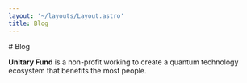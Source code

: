 ```yaml
---
layout: '~/layouts/Layout.astro'
title: Blog
---
```



<PageIntro>
# Blog

**Unitary Fund** is a non-profit working to create a quantum technology ecosystem that benefits the most people.

</PageIntro>

<Posts />
